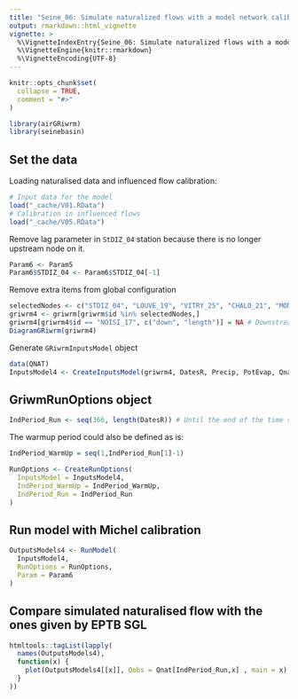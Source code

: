 ```yaml
---
title: "Seine_06: Simulate naturalized flows with a model network calibrated with influenced flows"
output: rmarkdown::html_vignette
vignette: >
  %\VignetteIndexEntry{Seine_06: Simulate naturalized flows with a model network calibrated with influenced flows}
  %\VignetteEngine{knitr::rmarkdown}
  %\VignetteEncoding{UTF-8}
---
```


```r
knitr::opts_chunk$set(
  collapse = TRUE,
  comment = "#>"
)
```

```r
library(airGRiwrm)
library(seinebasin)
```


## Set the data

Loading naturalised data and influenced flow calibration:

```r
# Input data for the model
load("_cache/V01.RData")
# Calibration in influenced flows
load("_cache/V05.RData")
```

Remove lag parameter in `StDIZ_04` station because there is no longer upstream node on it.

```r
Param6 <- Param5
Param6$STDIZ_04 <- Param6$STDIZ_04[-1]
```


Remove extra items from global configuration

```r
selectedNodes <- c("STDIZ_04", "LOUVE_19", "VITRY_25", "CHALO_21", "MONTR_18", "NOISI_17")
griwrm4 <- griwrm[griwrm$id %in% selectedNodes,]
griwrm4[griwrm4$id == "NOISI_17", c("down", "length")] = NA # Downstream station instead of PARIS_05
DiagramGRiwrm(griwrm4)
```

Generate `GRiwrmInputsModel` object

```r
data(QNAT)
InputsModel4 <- CreateInputsModel(griwrm4, DatesR, Precip, PotEvap, Qnat)
```

## GriwmRunOptions object


```r
IndPeriod_Run <- seq(366, length(DatesR)) # Until the end of the time series
```

The warmup period could also be defined as is:

```r
IndPeriod_WarmUp = seq(1,IndPeriod_Run[1]-1)
```



```r
RunOptions <- CreateRunOptions(
  InputsModel = InputsModel4,
  IndPeriod_WarmUp = IndPeriod_WarmUp,
  IndPeriod_Run = IndPeriod_Run
)
```

## Run model with Michel calibration

```r
OutputsModels4 <- RunModel(
  InputsModel4,
  RunOptions = RunOptions,
  Param = Param6
)
```

## Compare simulated naturalised flow with the ones given by EPTB SGL

```r
htmltools::tagList(lapply(
  names(OutputsModels4),
  function(x) {
    plot(OutputsModels4[[x]], Qobs = Qnat[IndPeriod_Run,x] , main = x)
  }
))
```
